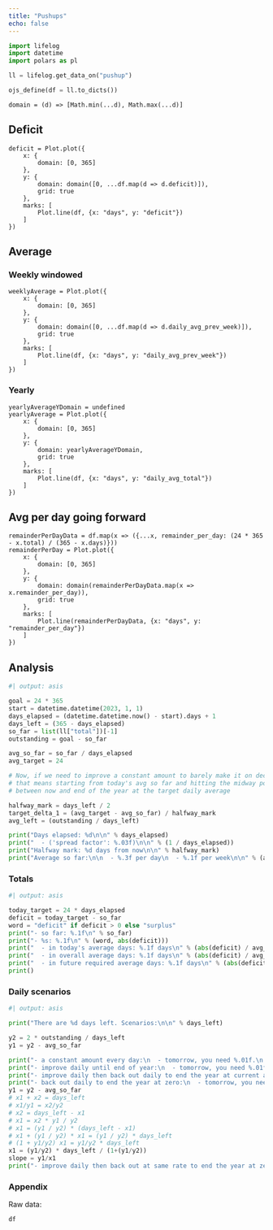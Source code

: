 ```yaml
---
title: "Pushups"
echo: false
---
```


```python
import lifelog
import datetime
import polars as pl

ll = lifelog.get_data_on("pushup")

ojs_define(df = ll.to_dicts())
```

```ojs
domain = (d) => [Math.min(...d), Math.max(...d)]
```

## Deficit

```ojs
deficit = Plot.plot({
    x: {
        domain: [0, 365]
    },
    y: {
        domain: domain([0, ...df.map(d => d.deficit)]),
        grid: true
    },
    marks: [
        Plot.line(df, {x: "days", y: "deficit"})
    ]
})
```

## Average

### Weekly windowed

```ojs
weeklyAverage = Plot.plot({
    x: {
        domain: [0, 365]
    },
    y: {
        domain: domain([0, ...df.map(d => d.daily_avg_prev_week)]),
        grid: true
    },
    marks: [
        Plot.line(df, {x: "days", y: "daily_avg_prev_week"})
    ]
})
```

### Yearly

```ojs
yearlyAverageYDomain = undefined
yearlyAverage = Plot.plot({
    x: {
        domain: [0, 365]
    },
    y: {
        domain: yearlyAverageYDomain,
        grid: true
    },
    marks: [
        Plot.line(df, {x: "days", y: "daily_avg_total"})
    ]
})
```


## Avg per day going forward

```ojs
remainderPerDayData = df.map(x => ({...x, remainder_per_day: (24 * 365 - x.total) / (365 - x.days)}))
remainderPerDay = Plot.plot({
    x: {
        domain: [0, 365]
    },
    y: {
        domain: domain(remainderPerDayData.map(x => x.remainder_per_day)),
        grid: true
    },
    marks: [
        Plot.line(remainderPerDayData, {x: "days", y: "remainder_per_day"})
    ]
})
```

## Analysis

```python
#| output: asis

goal = 24 * 365
start = datetime.datetime(2023, 1, 1)
days_elapsed = (datetime.datetime.now() - start).days + 1
days_left = (365 - days_elapsed)
so_far = list(ll["total"])[-1]
outstanding = goal - so_far

avg_so_far = so_far / days_elapsed
avg_target = 24

# Now, if we need to improve a constant amount to barely make it on dec 31st,
# that means starting from today's avg so far and hitting the midway point
# between now and end of the year at the target daily average

halfway_mark = days_left / 2
target_delta_1 = (avg_target - avg_so_far) / halfway_mark
avg_left = (outstanding / days_left)

print("Days elapsed: %d\n\n" % days_elapsed)
print("  - ('spread factor': %.03f)\n\n" % (1 / days_elapsed))
print("Halfway mark: %d days from now\n\n" % halfway_mark)
print("Average so far:\n\n  - %.3f per day\n  - %.1f per week\n\n" % (avg_so_far, 7 * avg_so_far))
```

### Totals

```python
#| output: asis

today_target = 24 * days_elapsed
deficit = today_target - so_far
word = "deficit" if deficit > 0 else "surplus"
print("- so far: %.1f\n" % so_far)
print("- %s: %.1f\n" % (word, abs(deficit)))
print("  - in today's average days: %.1f days\n" % (abs(deficit) / avg_so_far))
print("  - in overall average days: %.1f days\n" % (abs(deficit) / avg_target))
print("  - in future required average days: %.1f days\n" % (abs(deficit) / avg_left))
print()
```

### Daily scenarios
```python
#| output: asis

print("There are %d days left. Scenarios:\n\n" % days_left)

y2 = 2 * outstanding / days_left
y1 = y2 - avg_so_far

print("- a constant amount every day:\n  - tomorrow, you need %.01f.\n  - next week, %.01f.\n" % (avg_left, avg_left * 7))
print("- improve daily until end of year:\n  - tomorrow, you need %.01f.\n  - next week, %.01f.\n" % (avg_so_far + target_delta_1, avg_so_far * 7 + target_delta_1 * 28)) # 1 + 2 + 3 + 4 + 5 + 6 + 7
print("- improve daily then back out daily to end the year at current average:\n  - tomorrow, you need %.01f.\n  - next week, %.01f." % (avg_so_far + 2 * target_delta_1, avg_so_far * 7 + target_delta_1 * 56))
print("- back out daily to end the year at zero:\n  - tomorrow, you need %.01f.\n  - next week, %.01f.\n" % (y2, y2 * 7))
y1 = y2 - avg_so_far
# x1 + x2 = days_left
# x1/y1 = x2/y2
# x2 = days_left - x1
# x1 = x2 * y1 / y2
# x1 = (y1 / y2) * (days_left - x1)
# x1 + (y1 / y2) * x1 = (y1 / y2) * days_left 
# (1 + y1/y2) x1 = y1/y2 * days_left
x1 = (y1/y2) * days_left / (1+(y1/y2))
slope = y1/x1
print("- improve daily then back out at same rate to end the year at zero (The halfway point is %d days from now.):\n  - tomorrow, you need %.01f.\n  - next week, %.01f.\n" % (x1, avg_so_far + slope, avg_so_far * 7 + slope * 28))
```


### Appendix

Raw data:

```ojs
df
```